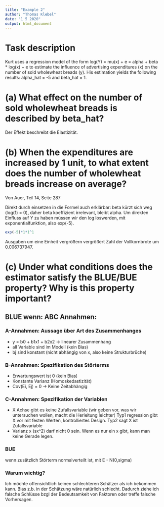 ```yaml
---
title: "Example 2"
author: "Thomas Klebel"
date: "1 5 2020"
output: html_document
---
```


# Task description
Kurt uses a regression model of the form
log(Y) = mu(x) + e = alpha + beta * log(x) + e
to estimate the influence of advertising expenditures (x) on the number of sold
wholewheat breads (y). His estimation yields the following results: 
alpha_hat = -5 and beta_hat = 1.

# (a) What effect on the number of sold wholewheat breads is described by beta_hat?
Der Effekt beschreibt die Elastizität.

# (b) When the expenditures are increased by 1 unit, to what extent does the number of wholewheat breads increase on average?

Von Auer, Teil 14, Seite 287

Direkt durch einsetzen in die Formel auch erklärbar: beta kürzt sich weg 
(log(1) = 0), daher beta koeffizient irrelevant, bleibt alpha. Um direkten Einfluss
auf Y zu haben müssen wir den log loswerden, mit exponentialfunktion, also exp(-5).
```r
exp(-5)*1*1^1
```
Ausgaben um eine Einheit vergrößern vergrößert Zahl der Vollkornbrote um 0.006737947. 

# (c) Under what conditions does the estimator satisfy the BLUE/BUE property? Why is this property important?


## BLUE wenn: ABC Annahmen:
### A-Annahmen: Aussage über Art des Zusammenhanges

- y = b0 + b1x1 + b2x2 -> linearer Zusammenhang
- all Variable sind im Modell (kein Bias)
- bj sind konstant (nicht abhängig von x, also keine Strukturbrüche)

### B-Annahmen: Spezifikation des Störterms 

- Erwartungswert ist 0 (kein Bias)
- Konstante Varianz (Homoskedastizität)
- Cov(Ei, Ej) = 0 -> Keine Zeitabhängig


### C-Annahmen: Spezifikation der Variablen

- X Achse gibt es keine Zufallsvariable (wir geben vor, was wir untersuchen wollen, macht die Herleitung leichter) Typ1 regression gibt X vor mit festen Werten, kontrolliertes Design. Typ2 sagt X ist Zufallsvariable
- Varianz x (sx^2) darf nicht 0 sein. Wenn es nur ein x gibt, kann man keine Gerade legen.


### BUE 
wenn zusätzlich Störterm normalverteilt ist, mit E - N(0,sigma)

### Warum wichtig?
Ich möchte offensichtlich keinen schlechteren Schätzer als ich bekommen kann.
Bias z.b. in der Schätzung wäre natürlich schlecht. Dadurch ziehe ich falsche
Schlüsse bzgl der Bedeutsamkeit von Faktoren oder treffe falsche Vorhersagen.
